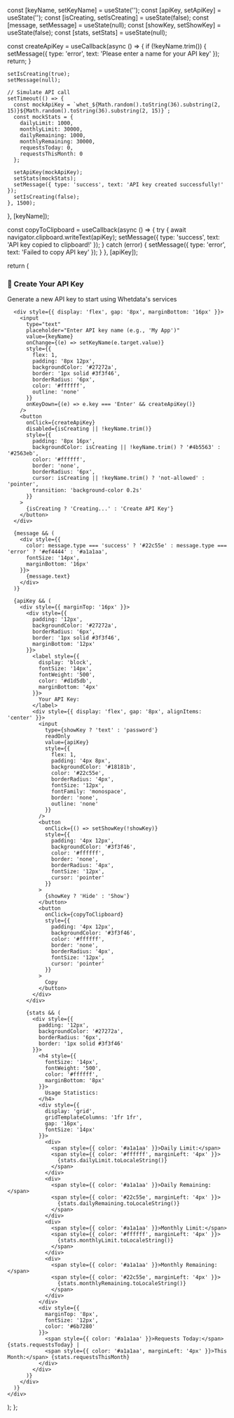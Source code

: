 
  const [keyName, setKeyName] = useState('');
  const [apiKey, setApiKey] = useState('');
  const [isCreating, setIsCreating] = useState(false);
  const [message, setMessage] = useState(null);
  const [showKey, setShowKey] = useState(false);
  const [stats, setStats] = useState(null);

const createApiKey = useCallback(async () => {
if (!keyName.trim()) {
setMessage({ type: 'error', text: 'Please enter a name for your API key' });
return;
}

    setIsCreating(true);
    setMessage(null);

    // Simulate API call
    setTimeout(() => {
      const mockApiKey = `whet_${Math.random().toString(36).substring(2, 15)}${Math.random().toString(36).substring(2, 15)}`;
      const mockStats = {
        dailyLimit: 1000,
        monthlyLimit: 30000,
        dailyRemaining: 1000,
        monthlyRemaining: 30000,
        requestsToday: 0,
        requestsThisMonth: 0
      };

      setApiKey(mockApiKey);
      setStats(mockStats);
      setMessage({ type: 'success', text: 'API key created successfully!' });
      setIsCreating(false);
    }, 1500);

}, [keyName]);

const copyToClipboard = useCallback(async () => {
try {
await navigator.clipboard.writeText(apiKey);
setMessage({ type: 'success', text: 'API key copied to clipboard!' });
} catch (error) {
setMessage({ type: 'error', text: 'Failed to copy API key' });
}
}, [apiKey]);

return (
<div style={{
      padding: '24px',
      backgroundColor: '#18181b',
      borderRadius: '8px',
      border: '1px solid #27272a',
      marginBottom: '24px'
    }}>
<h3 style={{ color: '#ffffff', marginBottom: '16px', fontSize: '20px' }}>
🔑 Create Your API Key
</h3>
<p style={{ color: '#a1a1aa', marginBottom: '16px' }}>
Generate a new API key to start using Whetdata's services
</p>

      <div style={{ display: 'flex', gap: '8px', marginBottom: '16px' }}>
        <input
          type="text"
          placeholder="Enter API key name (e.g., 'My App')"
          value={keyName}
          onChange={(e) => setKeyName(e.target.value)}
          style={{
            flex: 1,
            padding: '8px 12px',
            backgroundColor: '#27272a',
            border: '1px solid #3f3f46',
            borderRadius: '6px',
            color: '#ffffff',
            outline: 'none'
          }}
          onKeyDown={(e) => e.key === 'Enter' && createApiKey()}
        />
        <button
          onClick={createApiKey}
          disabled={isCreating || !keyName.trim()}
          style={{
            padding: '8px 16px',
            backgroundColor: isCreating || !keyName.trim() ? '#4b5563' : '#2563eb',
            color: '#ffffff',
            border: 'none',
            borderRadius: '6px',
            cursor: isCreating || !keyName.trim() ? 'not-allowed' : 'pointer',
            transition: 'background-color 0.2s'
          }}
        >
          {isCreating ? 'Creating...' : 'Create API Key'}
        </button>
      </div>

      {message && (
        <div style={{
          color: message.type === 'success' ? '#22c55e' : message.type === 'error' ? '#ef4444' : '#a1a1aa',
          fontSize: '14px',
          marginBottom: '16px'
        }}>
          {message.text}
        </div>
      )}

      {apiKey && (
        <div style={{ marginTop: '16px' }}>
          <div style={{
            padding: '12px',
            backgroundColor: '#27272a',
            borderRadius: '6px',
            border: '1px solid #3f3f46',
            marginBottom: '12px'
          }}>
            <label style={{
              display: 'block',
              fontSize: '14px',
              fontWeight: '500',
              color: '#d1d5db',
              marginBottom: '4px'
            }}>
              Your API Key:
            </label>
            <div style={{ display: 'flex', gap: '8px', alignItems: 'center' }}>
              <input
                type={showKey ? 'text' : 'password'}
                readOnly
                value={apiKey}
                style={{
                  flex: 1,
                  padding: '4px 8px',
                  backgroundColor: '#18181b',
                  color: '#22c55e',
                  borderRadius: '4px',
                  fontSize: '12px',
                  fontFamily: 'monospace',
                  border: 'none',
                  outline: 'none'
                }}
              />
              <button
                onClick={() => setShowKey(!showKey)}
                style={{
                  padding: '4px 12px',
                  backgroundColor: '#3f3f46',
                  color: '#ffffff',
                  border: 'none',
                  borderRadius: '4px',
                  fontSize: '12px',
                  cursor: 'pointer'
                }}
              >
                {showKey ? 'Hide' : 'Show'}
              </button>
              <button
                onClick={copyToClipboard}
                style={{
                  padding: '4px 12px',
                  backgroundColor: '#3f3f46',
                  color: '#ffffff',
                  border: 'none',
                  borderRadius: '4px',
                  fontSize: '12px',
                  cursor: 'pointer'
                }}
              >
                Copy
              </button>
            </div>
          </div>

          {stats && (
            <div style={{
              padding: '12px',
              backgroundColor: '#27272a',
              borderRadius: '6px',
              border: '1px solid #3f3f46'
            }}>
              <h4 style={{
                fontSize: '14px',
                fontWeight: '500',
                color: '#ffffff',
                marginBottom: '8px'
              }}>
                Usage Statistics:
              </h4>
              <div style={{
                display: 'grid',
                gridTemplateColumns: '1fr 1fr',
                gap: '16px',
                fontSize: '14px'
              }}>
                <div>
                  <span style={{ color: '#a1a1aa' }}>Daily Limit:</span>
                  <span style={{ color: '#ffffff', marginLeft: '4px' }}>
                    {stats.dailyLimit.toLocaleString()}
                  </span>
                </div>
                <div>
                  <span style={{ color: '#a1a1aa' }}>Daily Remaining:</span>
                  <span style={{ color: '#22c55e', marginLeft: '4px' }}>
                    {stats.dailyRemaining.toLocaleString()}
                  </span>
                </div>
                <div>
                  <span style={{ color: '#a1a1aa' }}>Monthly Limit:</span>
                  <span style={{ color: '#ffffff', marginLeft: '4px' }}>
                    {stats.monthlyLimit.toLocaleString()}
                  </span>
                </div>
                <div>
                  <span style={{ color: '#a1a1aa' }}>Monthly Remaining:</span>
                  <span style={{ color: '#22c55e', marginLeft: '4px' }}>
                    {stats.monthlyRemaining.toLocaleString()}
                  </span>
                </div>
              </div>
              <div style={{
                marginTop: '8px',
                fontSize: '12px',
                color: '#6b7280'
              }}>
                <span style={{ color: '#a1a1aa' }}>Requests Today:</span> {stats.requestsToday} |
                <span style={{ color: '#a1a1aa', marginLeft: '4px' }}>This Month:</span> {stats.requestsThisMonth}
              </div>
            </div>
          )}
        </div>
      )}
    </div>

);
};
